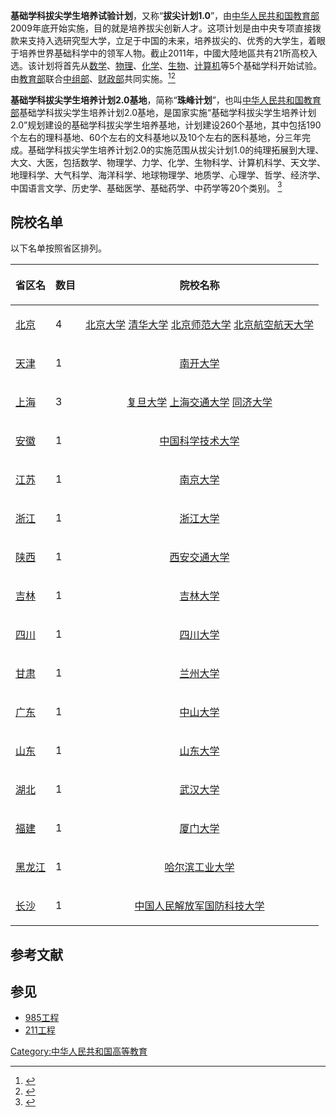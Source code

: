'''基础学科拔尖学生培养试验计划'''，又称“'''拔尖计划1.0'''”，由[[中华人民共和国教育部|中华人民共和国教育部]]2009年底开始实施，目的就是培养拔尖创新人才。这项计划是由中央专项直接拨款来支持入选研究型大学，立足于中国的未来，培养拔尖的、优秀的大学生，着眼于培养世界基础科学中的领军人物。截止2011年，中國大陸地區共有21所高校入选。该计划将首先从[[数学|数学]]、[[物理|物理]]、[[化学|化学]]、[[生物|生物]]、[[计算机科学|计算机]]等5个基础学科开始试验。由[[中华人民共和国教育部|教育部]]联合[[中共中央组织部|中组部]]、[[中华人民共和国财政部|财政部]]共同实施。<ref>{{Cite web |url=http://news.cntv.cn/20110226/107627.shtml |title="我国在19所高校实施基础学科拔尖学生培养试验计划" |accessdate=2011-05-20 |archive-date=2012-08-28 |archive-url=https://web.archive.org/web/20120828235553/http://news.cntv.cn/20110226/107627.shtml |dead-url=no }}</ref><ref>{{Cite web |url=http://www.gov.cn/zwgk/2011-01/12/content_1783332.htm |title=国务院办公厅关于开展国家教育体制改革试点的通知 |accessdate=2014-06-06 |archive-date=2014-11-03 |archive-url=https://web.archive.org/web/20141103170015/http://www.gov.cn/zwgk/2011-01/12/content_1783332.htm |dead-url=no }}</ref>

'''基础学科拔尖学生培养计划2.0基地'''，简称“'''珠峰计划'''”，也叫[[中华人民共和国教育部|中华人民共和国教育部]]基础学科拔尖学生培养计划2.0基地，是国家实施“基础学科拔尖学生培养计划2.0”规划建设的基础学科拔尖学生培养基地，计划建设260个基地，其中包括190个左右的理科基地、60个左右的文科基地以及10个左右的医科基地，分三年完成。基础学科拔尖学生培养计划2.0的实施范围从拔尖计划1.0的纯理拓展到大理、大文、大医，包括数学、物理学、力学、化学、生物科学、计算机科学、天文学、地理科学、大气科学、海洋科学、地球物理学、地质学、心理学、哲学、经济学、中国语言文学、历史学、基础医学、基础药学、中药学等20个类别。 <ref>{{Cite web |url=http://www.moe.gov.cn/jyb_xwfb/s271/202102/t20210205_512643.html|title = "深入实施拔尖计划2.0 加快基础学科拔尖学生培养"}}</ref>

== 院校名单 ==
以下名单按照省区排列。
{| class="wikitable"
! 省区名
! 数目
! align="center"| 院校名称
|-
| [[北京|北京]] 
| 4
| [[北京大学|北京大学]]{{dot}} [[清华大学|清华大学]]{{dot}} [[北京师范大学|北京师范大学]] {{dot}} [[北京航空航天大学|北京航空航天大学]]
|-
| [[天津|天津]] 
| 1
| [[南开大学|南开大学]]
|-
| [[上海|上海]] 
| 3
| [[复旦大学|复旦大学]]{{dot}}  [[上海交通大学|上海交通大学]]{{dot}}  [[同济大学|同济大学]]
|- 
| [[安徽|安徽]] 
| 1
| [[中国科学技术大学|中国科学技术大学]]
|-
| [[江苏|江苏]] 
| 1
| [[南京大学|南京大学]]
|-
| [[浙江|浙江]] 
| 1
| [[浙江大学|浙江大学]]
|-
| [[陕西|陕西]] 
| 1
| [[西安交通大学|西安交通大学]]
|-
| [[吉林|吉林]] 
| 1
| [[吉林大学|吉林大学]]
|-
| [[四川|四川]] 
| 1
| [[四川大学|四川大学]]
|-
| [[甘肃|甘肃]] 
| 1
| [[兰州大学|兰州大学]]
|-
| [[广东|广东]] 
| 1
| [[中山大学|中山大学]]
|-
| [[山东|山东]] 
| 1
| [[山东大学|山东大学]]
|-
| [[湖北|湖北]] 
| 1
| [[武汉大学|武汉大学]]
|-
|[[福建|福建]]
| 1
|[[厦门大学|厦门大学]]
|-
|[[黑龙江|黑龙江]]
| 1
|[[哈尔滨工业大学|哈尔滨工业大学]]
|-
|[[长沙|长沙]]
| 1
|[[中国人民解放军国防科技大学|中国人民解放军国防科技大学]]
|}

== 参考文献 ==
{{Reflist}}

== 参见 ==
*[[985工程|985工程]]
*[[211工程|211工程]]

[[Category:中华人民共和国高等教育|Category:中华人民共和国高等教育]]